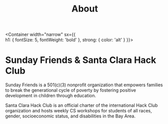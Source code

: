 
<Header sx={{ bg: 'primary' }} width="narrow">

# About

</Header>

<Container width="narrow"
  sx={{     
    h1: {
      fontSize: 5,
      fontWeight: 'bold'
    },
    strong: {
      color: 'alt'
    }
  }}>

# Sunday Friends & Santa Clara Hack Club

Sunday Friends is a 501(c)(3) nonprofit organization that empowers families to break 
the generational cycle of poverty by fostering positive development in children through education.  
  
Santa Clara Hack Club is an official charter of the international Hack Club organization and hosts 
weekly CS workshops for students of all races, gender, socioeconomic status, and disabilities in the Bay Area.

</Container>
